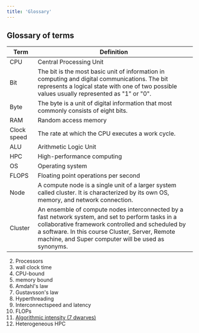 ```yaml
---
title: 'Glossary'
---
```



## Glossary of terms
| Term | Definition |
| ------- | ------- |
| CPU | Central Processing Unit |
| Bit | The bit is the most basic unit of information in computing and digital communications. The bit represents a logical state with one of two possible values usually represented as "1" or "0". |
| Byte | The byte is a unit of digital information that most commonly consists of eight bits. |
| RAM | Random access memory |
| Clock speed | The rate at which the CPU executes a work cycle. |
| ALU | Arithmetic Logic Unit |
| HPC | High-performance computing |
| OS | Operating system |
| FLOPS | Floating point operations per second |
| Node | A compute node is a single unit of a larger system called cluster. It is characterized by its own OS, memory, and network connection. |
| Cluster | An ensemble of compute nodes interconnected by a fast network system, and set to perform tasks in a collaborative framework controlled and scheduled by a software. In this course Cluster, Server, Remote machine, and Super computer will be used as synonyms. |




2. Processors
3. wall clock time
4. CPU-bound
5. memory bound
6.  Amdahl's law
7.  Gustavsson's law
8.  Hyperthreading
9.  Interconnectspeed and latency
10. FLOPs
11. [Algorithmic intensity (7 dwarves)](https://www.cse-lab.ethz.ch/wp-content/uploads/2022/09/Principles-of-HPC.pdf)
12.  Heterogeneous HPC
